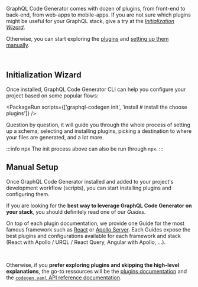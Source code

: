GraphQL Code Generator comes with dozen of plugins, from front-end to back-end, from web-apps to mobile-apps.
If you are not sure which plugins might be useful for your GraphQL stack, give a try at the [_Initialization Wizard_](#initialization-wizard).

Otherwise, you can start exploring the [plugins](/plugins) and [setting up them manually](#manual-setup).

<p>&nbsp;</p>

## Initialization Wizard

Once installed, GraphQL Code Generator CLI can help you configure your project based on some popular flows:


<PackageRun scripts={['graphql-codegen init', 'install # install the choose plugins']} />


Question by question, it will guide you through the whole process of setting up a schema, selecting and installing plugins, picking a destination to where your files are generated, and a lot more.

:::info npx
The init process above can also be run through `npx`.
:::


## Manual Setup

Once GraphQL Code Generator installed and added to your project's development workflow (scripts), you can start installing plugins and configuring them.

If you are looking for the **best way to leverage GraphQL Code Generator on your stack**, you should definitely read one of our _Guides_.

On top of each plugin documentation, we provide one Guide for the most famous framework such as [React](/docs/guides/react) or [Apollo Server](/docs/guides/graphql-server-apollo-yoga).
Each Guides expose the best plugins and configurations available for each framework and stack (React with Apollo / URQL / React Query, Angular with Apollo, ...).

<br />

Otherwise, if you **prefer exploring plugins and skipping the high-level explanations**, the go-to ressources will be the [plugins documentation](/plugins) and the [`codegen.yaml` API reference documentation](/docs/config-reference/codegen-config).

